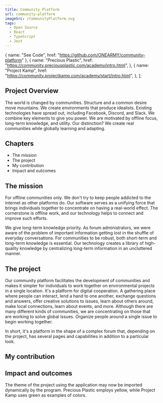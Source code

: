 ```yaml
---
title: Community Platform
url: community-platform
imageSrc: /CommunityPlatform.svg
tags:
  - Open Source
  - React
  - TypeScript
  - Jest
---
```



  { name: "See Code", href: "https://github.com/ONEARMY/community-platform" },
  {
    name: "Precious Plastic",
    href: "https://community.preciousplastic.com/academy/intro.html",
  },
  {
    name: "Project Kamp",
    href: "https://community.projectkamp.com/academy/start/intro.html",
  },
];

<div class="overview">
  <div class="description">
    <h2>Project Overview</h2>
    <p>
      The world is changed by communities. Structure and a common desire move
      mountains. We create environments that produce idealists. Existing
      technologies have spread out, including Facebook, Discord, and Slack. We
      combine key elements to give you power. We are motivated by offline focus,
      long-term knowledge, and utility. Our distinction? We create real
      communities while globally learning and adapting.
    </p>
  </div>
  <div class="process">
    <h2>Chapters</h2>
    <ul>
      <li>The mission</li>
      <li>The project</li>
      <li>My contribution</li>
      <li>Impact and outcomes</li>
    </ul>
  </div>
</div>
<section>
  <h2>The mission</h2>
  <p>
    For offline communities only. We don't try to keep people addicted to the
    internet as other platforms do. Our software serves as a unifying force that
    brings individuals together to concentrate on having a real-world effect.
    The cornerstone is offline work, and our technology helps to connect and
    improve such efforts.
  </p>
  <p>
    We give long-term knowledge priority. As forum administrators, we were aware
    of the problem of important information getting lost in the shuffle of
    everyday conversations. For communities to be robust, both short-term and
    long-term knowledge is essential. Our technology creates a library of
    high-quality knowledge by centralizing long-term information in an
    uncluttered manner.
  </p>
</section>
<section>
  <h2>The project</h2>
  <p>
    Our community platform facilitates the development of communities and makes
    it simpler for individuals to work together on environmental projects in a
    single location. It's a platform for digital cooperation. A gathering place
    where people can interact, lend a hand to one another, exchange questions
    and answers, offer creative solutions to issues, learn about others around,
    make local connections, learn about events, and more. Although there are
    many different kinds of communities, we are concentrating on those that are
    working to solve global issues. Organize people around a single issue to
    begin working together.
  </p>
  <p>
    In short, it's a platform in the shape of a complex forum that, depending on
    the project, has several pages and capabilities in addition to a particular
    look.
  </p>
</section>
<section>
  <h2>My contribution</h2>
  <div class="contribution-highlight">
    <GitHighlight
      title="Pull Requests"
      stats="12"
      link="https://github.com/ONEARMY/community-platform/pulls?q=is%3Apr+author%3ABaltacMihai+is%3Aclosed+is%3Amerged"
    />
    <GitHighlight
      title="Issues"
      stats="3"
      link="https://github.com/ONEARMY/community-platform/issues?q=is%3Aissue+author%3ABaltacMihai+"
    />
    <GitHighlight
      title="Commits"
      stats="31"
      link="https://github.com/ONEARMY/community-platform/commits?author=BaltacMihai"
    />
    <GitHighlight
      title="Impact"
      stats={[
        { stats: "++1,406", type: "add" },
        { stats: "--1,462", type: "delete" },
      ]}
    />
  </div>
  <GitStory
    title="Dynamic theme"
    description="Get a dynamic custom theme for each project instead of using a generic theme directly."
    content={[
      {
        title: "fix: remove use of theme from logo",
        link: "https://github.com/ONEARMY/community-platform/pull/2435",
        type: "pull-request",
      },
      {
        title:
          "fix: remove use of theme from ChangePassword.form & ChangeEmail.form",
        link: "https://github.com/ONEARMY/community-platform/pull/2441",
        type: "pull-request",
      },
      {
        title: "refactor: remove use of theme from ProfileButtons",
        link: "https://github.com/ONEARMY/community-platform/pull/2448",
        type: "pull-request",
      },
      {
        title: "feature: research page card redesign",
        link: "https://github.com/ONEARMY/community-platform/pull/2454/files#diff-f7eb4dfa8b13565b42406cb4a70957f22bd494288781c049e5cce640eb37880f",
        type: "commit",
      },
      {
        title: "[refactor] Remove direct usage of Theme",
        link: "https://github.com/ONEARMY/community-platform/pull/2462",
        type: "pull-request",
      },
      {
        title: "refactor: imageConverter general theme removed",
        link: "https://github.com/ONEARMY/community-platform/pull/2472",
        type: "pull-request",
      },
    ]}
    isClosed={false}
  />
  <GitStory
    title="Clean Code"
    description="Applying the principles of clean code, refactor current code to make it simpler to understand and use"
    content={[
      {
        title: "refactor: font size changed from 16px to 18px",
        link: "https://github.com/ONEARMY/community-platform/pull/2454/commits/fb85a09cdee670b6a13277be9ee0467f7eb62a67",
        type: "commit",
      },
      {
        title: "chore: font size fixed and cleaned the unnecessary comments",
        link: "https://github.com/ONEARMY/community-platform/pull/2461",
        type: "pull-request",
      },
      {
        title: "refactor: rename 'yellow' variable to 'accent'",
        link: "https://github.com/ONEARMY/community-platform/pull/2469",
        type: "pull-request",
      },
      {
        title: "[refactor] consolidate common style variables",
        link: "https://github.com/ONEARMY/community-platform/pull/2477",
        type: "pull-request",
      },
      {
        title: "feat: align research filter section with how-to",
        link: "https://github.com/ONEARMY/community-platform/pull/2526",
        type: "pull-request",
      },
    ]}
    isClosed={false}
  />
  <GitStory
    title="Features"
    description="Build features that guarantee the user has the best possible experience."
    content={[
      {
        title: "feature: research page card redesign",
        link: "https://github.com/ONEARMY/community-platform/pull/2454",
        type: "pull-request",
      },
      {
        title: "feat: add show hide password icon ",
        link: "https://github.com/ONEARMY/community-platform/pull/2476",
        type: "pull-request",
      },
      {
        title: "feat: align research filter section with how-to",
        link: "https://github.com/ONEARMY/community-platform/pull/2526",
        type: "pull-request",
      },
    ]}
    isClosed={false}
  />
  <GitStory
    title="Unit tests"
    description="Create and modify unit tests that validate each testable component of the code."
    content={[
      {
        title: "refactor: remove redundant test",
        link: "https://github.com/ONEARMY/community-platform/pull/2526/files#diff-17ffb1a7521460c53e06b25d13b4728828f6e4af1cae8b105069f5234b04411e",
        type: "commit",
      },
      {
        title: "feat: add tests for FitlerSorterDecorator.ts",
        link: "https://github.com/ONEARMY/community-platform/pull/2526/files#diff-2f7b0a9c8d0556701b711c1867fb341d2fa47bebcd08734f98f11754c5572e8a",
        type: "commit",
      },
    ]}
    isClosed={false}
  />
</section>
<section>
  <h2>Impact and outcomes</h2>
  <p>
    The theme of the project using the application may now be imported
    dynamically by the program. Precious Plastic employs yellow, while Project
    Kamp uses green as examples of colors.
  </p>
</section>
